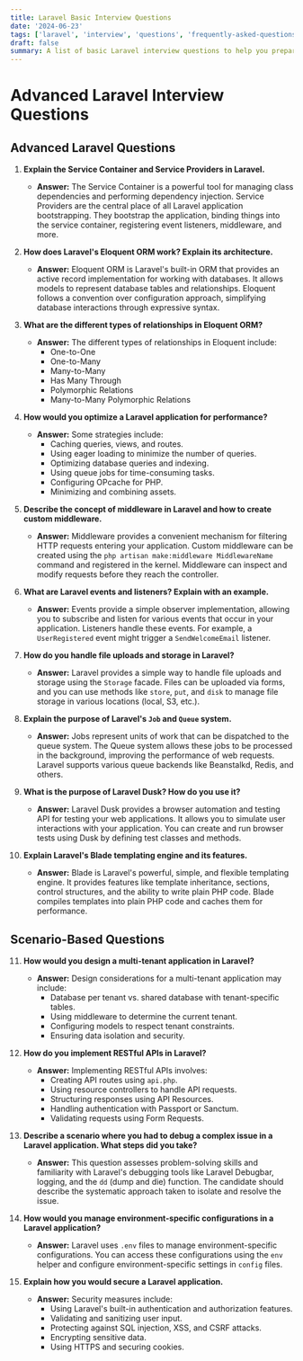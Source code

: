 ```yaml
---
title: Laravel Basic Interview Questions
date: '2024-06-23'
tags: ['laravel', 'interview', 'questions', 'frequently-asked-questions']
draft: false
summary: A list of basic Laravel interview questions to help you prepare for your next Laravel interview.
---
```


# Advanced Laravel Interview Questions

## Advanced Laravel Questions

1. **Explain the Service Container and Service Providers in Laravel.**
   - **Answer:** The Service Container is a powerful tool for managing class dependencies and performing dependency injection. Service Providers are the central place of all Laravel application bootstrapping. They bootstrap the application, binding things into the service container, registering event listeners, middleware, and more.

2. **How does Laravel's Eloquent ORM work? Explain its architecture.**
   - **Answer:** Eloquent ORM is Laravel's built-in ORM that provides an active record implementation for working with databases. It allows models to represent database tables and relationships. Eloquent follows a convention over configuration approach, simplifying database interactions through expressive syntax.

3. **What are the different types of relationships in Eloquent ORM?**
   - **Answer:** The different types of relationships in Eloquent include:
     - One-to-One
     - One-to-Many
     - Many-to-Many
     - Has Many Through
     - Polymorphic Relations
     - Many-to-Many Polymorphic Relations

4. **How would you optimize a Laravel application for performance?**
   - **Answer:** Some strategies include:
     - Caching queries, views, and routes.
     - Using eager loading to minimize the number of queries.
     - Optimizing database queries and indexing.
     - Using queue jobs for time-consuming tasks.
     - Configuring OPcache for PHP.
     - Minimizing and combining assets.

5. **Describe the concept of middleware in Laravel and how to create custom middleware.**
   - **Answer:** Middleware provides a convenient mechanism for filtering HTTP requests entering your application. Custom middleware can be created using the `php artisan make:middleware MiddlewareName` command and registered in the kernel. Middleware can inspect and modify requests before they reach the controller.

6. **What are Laravel events and listeners? Explain with an example.**
   - **Answer:** Events provide a simple observer implementation, allowing you to subscribe and listen for various events that occur in your application. Listeners handle these events. For example, a `UserRegistered` event might trigger a `SendWelcomeEmail` listener.

7. **How do you handle file uploads and storage in Laravel?**
   - **Answer:** Laravel provides a simple way to handle file uploads and storage using the `Storage` facade. Files can be uploaded via forms, and you can use methods like `store`, `put`, and `disk` to manage file storage in various locations (local, S3, etc.).

8. **Explain the purpose of Laravel's `Job` and `Queue` system.**
   - **Answer:** Jobs represent units of work that can be dispatched to the queue system. The Queue system allows these jobs to be processed in the background, improving the performance of web requests. Laravel supports various queue backends like Beanstalkd, Redis, and others.

9. **What is the purpose of Laravel Dusk? How do you use it?**
   - **Answer:** Laravel Dusk provides a browser automation and testing API for testing your web applications. It allows you to simulate user interactions with your application. You can create and run browser tests using Dusk by defining test classes and methods.

10. **Explain Laravel's Blade templating engine and its features.**
    - **Answer:** Blade is Laravel's powerful, simple, and flexible templating engine. It provides features like template inheritance, sections, control structures, and the ability to write plain PHP code. Blade compiles templates into plain PHP code and caches them for performance.

## Scenario-Based Questions

11. **How would you design a multi-tenant application in Laravel?**
    - **Answer:** Design considerations for a multi-tenant application may include:
      - Database per tenant vs. shared database with tenant-specific tables.
      - Using middleware to determine the current tenant.
      - Configuring models to respect tenant constraints.
      - Ensuring data isolation and security.

12. **How do you implement RESTful APIs in Laravel?**
    - **Answer:** Implementing RESTful APIs involves:
      - Creating API routes using `api.php`.
      - Using resource controllers to handle API requests.
      - Structuring responses using API Resources.
      - Handling authentication with Passport or Sanctum.
      - Validating requests using Form Requests.

13. **Describe a scenario where you had to debug a complex issue in a Laravel application. What steps did you take?**
    - **Answer:** This question assesses problem-solving skills and familiarity with Laravel's debugging tools like Laravel Debugbar, logging, and the `dd` (dump and die) function. The candidate should describe the systematic approach taken to isolate and resolve the issue.

14. **How would you manage environment-specific configurations in a Laravel application?**
    - **Answer:** Laravel uses `.env` files to manage environment-specific configurations. You can access these configurations using the `env` helper and configure environment-specific settings in `config` files.

15. **Explain how you would secure a Laravel application.**
    - **Answer:** Security measures include:
      - Using Laravel's built-in authentication and authorization features.
      - Validating and sanitizing user input.
      - Protecting against SQL injection, XSS, and CSRF attacks.
      - Encrypting sensitive data.
      - Using HTTPS and securing cookies.

